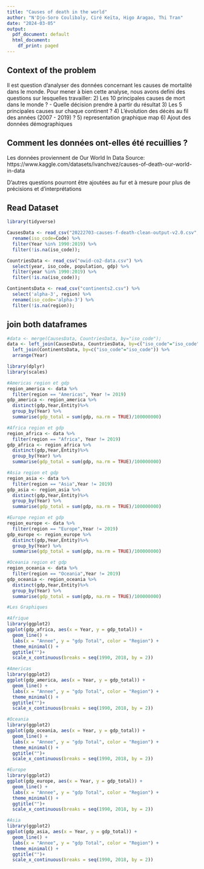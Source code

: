 ```yaml
---
title: "Causes of death in the world"
author: "N'Djo-Soro Coulibaly, Ciré Keïta, Higo Aragao, Thi Tran"
date: "2024-03-05"
output:
  pdf_document: default
  html_document:
    df_print: paged
---
```


## Context of the problem
  Il est question d'analyser des données concernant les causes de mortalité dans le monde. Pour mener à bien cette analyse, nous avons defini des questions sur lesquelles travailler:
  2) Les 10 principales causes de mort dans le monde ? 
    - Quelle décision prendre à partir du résultat
  3) Les 5 principales causes sur chaque continent ? 
  4) L'évolution des décès au fil des années (2007 - 2019) ?
  5) representation graphique map
  6) Ajout des données démographiques


## Comment les données ont-elles été recuillies ?
Les données proviennent de Our World In Data
Source: https://www.kaggle.com/datasets/ivanchvez/causes-of-death-our-world-in-data



D'autres questions pourront être ajoutées au fur et à mesure pour plus de précisions et d'interprétations


## Read Dataset

```r
library(tidyverse)

CausesData <- read_csv("20222703-causes-f-death-clean-output-v2.0.csv", show_col_types = FALSE) %>%
  rename(iso_code=Code) %>%
  filter(Year %in% 1990:2019) %>%
  filter(!is.na(iso_code));
```


```r
CountriesData <- read_csv("owid-co2-data.csv") %>%
  select(year, iso_code, population, gdp) %>%
  filter(year %in% 1990:2019) %>%
  filter(!is.na(iso_code));
```

```r
ContinentsData <- read_csv("continents2.csv") %>%
  select('alpha-3', region) %>%
  rename(iso_code='alpha-3') %>%
  filter(!is.na(region));
```

## join both dataframes
```r
#data <- merge(CausesData, CountriesData, by="iso_code");
data <- left_join(CausesData, CountriesData, by=c("iso_code"="iso_code", "Year"="year")) %>%
  left_join(ContinentsData, by=c("iso_code"="iso_code")) %>%
  arrange(Year)
```


```r
library(dplyr)
library(scales)

#Americas region et gdp
region_america <- data %>%
  filter(region == "Americas", Year != 2019)
gdp_america <- region_america %>%
  distinct(gdp,Year,Entity)%>%
  group_by(Year) %>%
  summarise(gdp_total = sum(gdp, na.rm = TRUE)/100000000)

#Africa region et gdp
region_africa <- data %>%
  filter(region == "Africa", Year != 2019)
gdp_africa <- region_africa %>%
  distinct(gdp,Year,Entity)%>%
  group_by(Year) %>%
  summarise(gdp_total = sum(gdp, na.rm = TRUE)/100000000)

#Asia region et gdp
region_asia <- data %>%
  filter(region == "Asia",Year != 2019)
gdp_asia <- region_asia %>%
  distinct(gdp,Year,Entity)%>%
  group_by(Year) %>%
  summarise(gdp_total = sum(gdp, na.rm = TRUE)/100000000)

#Europe region et gdp
region_europe <- data %>%
  filter(region == "Europe",Year != 2019)
gdp_europe <- region_europe %>%
  distinct(gdp,Year,Entity)%>%
  group_by(Year) %>%
  summarise(gdp_total = sum(gdp, na.rm = TRUE)/100000000)

#Oceania region et gdp
region_oceania <- data %>%
  filter(region == "Oceania",Year != 2019)
gdp_oceania <- region_oceania %>%
  distinct(gdp,Year,Entity)%>%
  group_by(Year) %>%
  summarise(gdp_total = sum(gdp, na.rm = TRUE)/100000000)
```

```r
#Les Graphiques

#Afrique 
library(ggplot2)
ggplot(gdp_africa, aes(x = Year, y = gdp_total)) +
  geom_line() +
  labs(x = "Annee", y = "gdp Total", color = "Region") +
  theme_minimal() +
  ggtitle("")+
  scale_x_continuous(breaks = seq(1990, 2018, by = 2))
```
```r
#Americas 
library(ggplot2)
ggplot(gdp_america, aes(x = Year, y = gdp_total)) +
  geom_line() +
  labs(x = "Annee", y = "gdp Total", color = "Region") +
  theme_minimal() +
  ggtitle("")+
  scale_x_continuous(breaks = seq(1990, 2018, by = 2))
```
```r
#Oceania
library(ggplot2)
ggplot(gdp_oceania, aes(x = Year, y = gdp_total)) +
  geom_line() +
  labs(x = "Annee", y = "gdp Total", color = "Region") +
  theme_minimal() +
  ggtitle("")+
  scale_x_continuous(breaks = seq(1990, 2018, by = 2))
```
```r
#Europe 
library(ggplot2)
ggplot(gdp_europe, aes(x = Year, y = gdp_total)) +
  geom_line() +
  labs(x = "Annee", y = "gdp Total", color = "Region") +
  theme_minimal() +
  ggtitle("")+
  scale_x_continuous(breaks = seq(1990, 2018, by = 2))
```

```r
#Asia
library(ggplot2)
ggplot(gdp_asia, aes(x = Year, y = gdp_total)) +
  geom_line() +
  labs(x = "Annee", y = "gdp Total", color = "Region") +
  theme_minimal() +
  ggtitle("")+
  scale_x_continuous(breaks = seq(1990, 2018, by = 2))
```
